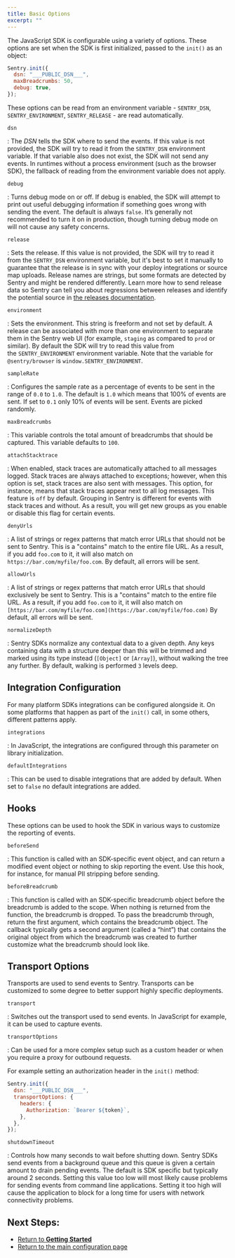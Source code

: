 ```yaml
---
title: Basic Options
excerpt: ""
---
```


The JavaScript SDK is configurable using a variety of options. These options are set when the SDK is first initialized, passed to the `init()` as an object:

```js
Sentry.init({
  dsn: "___PUBLIC_DSN___",
  maxBreadcrumbs: 50,
  debug: true,
});
```

These options can be read from an environment variable - `SENTRY_DSN`, `SENTRY_ENVIRONMENT`, `SENTRY_RELEASE` - are read automatically.

`dsn`

: The *DSN* tells the SDK where to send the events. If this value is not provided, the SDK will try to read it from the `SENTRY_DSN` environment variable. If that variable also does not exist, the SDK will not send any events. In runtimes without a process environment (such as the browser SDK), the fallback of reading from the environment variable does not apply.

`debug`

: Turns debug mode on or off. If debug is enabled, the SDK will attempt to print out useful debugging information if something goes wrong with sending the event. The default is always `false`. It’s generally not recommended to turn it on in production, though turning debug mode on will not cause any safety concerns.

`release`

: Sets the release. If this value is not provided, the SDK will try to read it from the `SENTRY_DSN` environment variable, but it's best to set it manually to guarantee that the release is in sync with your deploy integrations or source map uploads. Release names are strings, but some formats are detected by Sentry and might be rendered differently. Learn more how to send release data so Sentry can tell you about regressions between releases and identify the potential source in [the releases documentation](/workflow/releases/).

`environment`

: Sets the environment. This string is freeform and not set by default. A release can be associated with more than one environment to separate them in the Sentry web UI (for example, `staging` as compared to `prod` or similar). By default the SDK will try to read this value from the `SENTRY_ENVIRONMENT` environment variable. Note that the variable for `@sentry/browser` is `window.SENTRY_ENVIRONMENT`.

`sampleRate`

: Configures the sample rate as a percentage of events to be sent in the range of `0.0` to `1.0`. The default is `1.0` which means that 100% of events are sent. If set to `0.1` only 10% of events will be sent. Events are picked randomly.

`maxBreadcrumbs`

: This variable controls the total amount of breadcrumbs that should be captured. This variable defaults to `100`.

`attachStacktrace`

: When enabled, stack traces are automatically attached to all messages logged. Stack traces are always attached to exceptions; however, when this option is set, stack traces are also sent with messages. This option, for instance, means that stack traces appear next to all log messages. This feature is `off` by default. Grouping in Sentry is different for events with stack traces and without. As a result, you will get new groups as you enable or disable this flag for certain events.

`denyUrls`

: A list of strings or regex patterns that match error URLs that should not be sent to Sentry. This is a "contains" match to the entire file URL. As a result, if you add `foo.com` to it, it will also match on `https://bar.com/myfile/foo.com`. By default, all errors will be sent.

`allowUrls`

: A list of strings or regex patterns that match error URLs that should exclusively be sent to Sentry. This is a "contains" match to the entire file URL. As a result, if you add `foo.com` to it, it will also match on `[https://bar.com/myfile/foo.com](https://bar.com/myfile/foo.com)` By default, all errors will be sent.

`normalizeDepth`

: Sentry SDKs normalize any contextual data to a given depth. Any keys containing data with a structure deeper than this will be trimmed and marked using its type instead (`[Object]` or `[Array]`), without walking the tree any further. By default, walking is performed `3` levels deep.

## Integration Configuration

For many platform SDKs integrations can be configured alongside it. On some platforms that happen as part of the `init()` call, in some others, different patterns apply.

`integrations`

: In JavaScript, the integrations are configured through this parameter on library initialization.

`defaultIntegrations`

: This can be used to disable integrations that are added by default. When set to `false` no default integrations are added.

## Hooks

These options can be used to hook the SDK in various ways to customize the reporting of events.

`beforeSend`

: This function is called with an SDK-specific event object, and can return a modified event object or nothing to skip reporting the event. Use this hook, for instance, for manual PII stripping before sending.

`beforeBreadcrumb`

: This function is called with an SDK-specific breadcrumb object before the breadcrumb is added to the scope. When nothing is returned from the function, the breadcrumb is dropped. To pass the breadcrumb through, return the first argument, which contains the breadcrumb object. The callback typically gets a second argument (called a “hint”) that contains the original object from which the breadcrumb was created to further customize what the breadcrumb should look like.

## Transport Options

Transports are used to send events to Sentry. Transports can be customized to some degree to better support highly specific deployments.

`transport`

: Switches out the transport used to send events. In JavaScript for example, it can be used to capture events.

`transportOptions`

: Can be used for a more complex setup such as a custom header or when you require a proxy for outbound requests.

For example setting an authorization header in the `init()` method:

```js
Sentry.init({
  dsn: "___PUBLIC_DSN___",
  transportOptions: {
    headers: {
      Authorization: `Bearer ${token}`,
    },
  },
});
```

`shutdownTimeout`

: Controls how many seconds to wait before shutting down. Sentry SDKs send events from a background queue and this queue is given a certain amount to drain pending events. The default is SDK specific but typically around 2 seconds. Setting this value too low will most likely cause problems for sending events from command line applications. Setting it too high will cause the application to block for a long time for users with network connectivity problems.

## Next Steps:

- [Return to **Getting Started**](../)
- [Return to the main configuration page](./)
